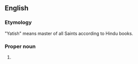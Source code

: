 ==English==

===Etymology===
"Yatish" means master of all Saints according to Hindu books.

===Proper noun===
{{en-proper noun}}

# {{given name|male|India}}